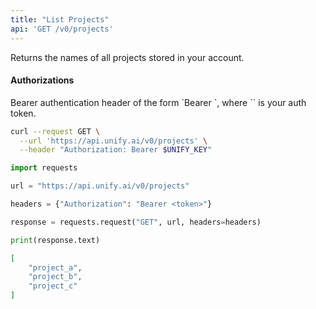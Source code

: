 ```yaml
---
title: "List Projects"
api: 'GET /v0/projects'
---
```

Returns the names of all projects stored in your account.

#### Authorizations

<ParamField header="Authorization" type="string" required="true">
  Bearer authentication header of the form `Bearer <token>`, where `<token>` is your auth token.
</ParamField>

<RequestExample>

```bash cURL
curl --request GET \
  --url 'https://api.unify.ai/v0/projects' \
  --header "Authorization: Bearer $UNIFY_KEY"
```

```python Python
import requests

url = "https://api.unify.ai/v0/projects"

headers = {"Authorization": "Bearer <token>"}

response = requests.request("GET", url, headers=headers)

print(response.text)
```

</RequestExample>
<ResponseExample>

```json 200
[
    "project_a",
    "project_b",
    "project_c"
]
```

</ResponseExample>

